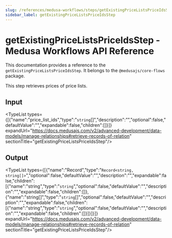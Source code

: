 ```yaml
---
slug: /references/medusa-workflows/steps/getExistingPriceListsPriceIdsStep
sidebar_label: getExistingPriceListsPriceIdsStep
---
```



# getExistingPriceListsPriceIdsStep - Medusa Workflows API Reference

This documentation provides a reference to the `getExistingPriceListsPriceIdsStep`. It belongs to the `@medusajs/core-flows` package.

This step retrieves prices of price lists.

## Input

<TypeList types={[{"name":"price_list_ids","type":"`string`[]","description":"","optional":false,"defaultValue":"","expandable":false,"children":[]}]} expandUrl="https://docs.medusajs.com/v2/advanced-development/data-models/manage-relationships#retrieve-records-of-relation" sectionTitle="getExistingPriceListsPriceIdsStep"/>

## Output

<TypeList types={[{"name":"Record","type":"`Record<string, string[]>`","optional":false,"defaultValue":"","description":"","expandable":false,"children":[{"name":"string","type":"`string`","optional":false,"defaultValue":"","description":"","expandable":false,"children":[]},{"name":"string[]","type":"`string`[]","optional":false,"defaultValue":"","description":"","expandable":false,"children":[{"name":"string","type":"`string`","optional":false,"defaultValue":"","description":"","expandable":false,"children":[]}]}]}]} expandUrl="https://docs.medusajs.com/v2/advanced-development/data-models/manage-relationships#retrieve-records-of-relation" sectionTitle="getExistingPriceListsPriceIdsStep"/>
